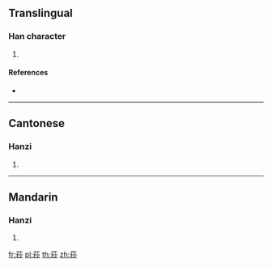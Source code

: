 {{character info/new}}
==Translingual==

===Han character===
{{Han char|rn=140|rad=艸|as=07|sn=13|four=44529|canj=TQFH}}

# {{defn|Han|sort=艸07}}

====References====
* {{Han ref|kx=1033.330|dkj=31041|hdz=53214.050|uh=838F|ud=33679|bh=D761|bd=55137}}

----

==Cantonese==

===Hanzi===
{{yue-hanzi|jyut=|y=so1}}

# {{defn|lang=yue|sort=艸07}}

----

==Mandarin==

===Hanzi===
{{cmn-hanzi|pin=[[mèi]] ([[mei4]]), [[suō]] ([[suo1]])|wg=mei<sup>4</sup>, so<sup>1</sup>}}

# {{defn|lang=cmn|sort=艸07}}

[[fr:莏]]
[[pl:莏]]
[[th:莏]]
[[zh:莏]]